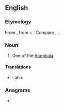 ==English==

===Etymology===
From {{uder|en|grc|ἀκέφαλος||headless}}, from {{m|grc|ἀ-||not}} + {{m|grc|κεφαλή||head}}. Compare {{cog|fr|acéphale}}, {{cog|la-lat|acephalus}}.

===Noun===
{{en-noun}}

# {{lb|en|zoology}} One of the [[Acephala]].

====Translations====
{{trans-top|one of the Acephala}}
* Latin: {{t|la|acephalus}}
{{trans-mid}}
{{trans-bottom}}

===Anagrams===
* {{anagrams|en|a=aacehlp|acaleph|halpace}}